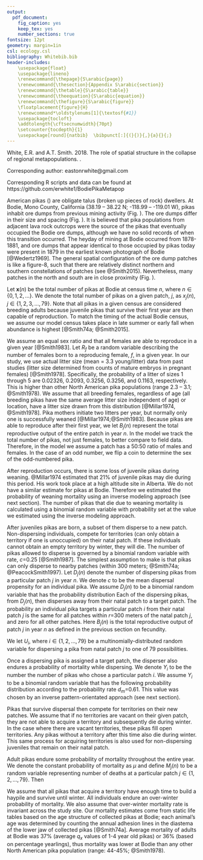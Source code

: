 ```yaml
---
output:
  pdf_document:
    fig_caption: yes
    keep_tex: yes
    number_sections: true
fontsize: 12pt
geometry: margin=1in
csl: ecology.csl
bibliography: Whitebib.bib
header-includes: 
    \usepackage{float}
    \usepackage{lineno}
    \renewcommand{\thepage}{S\arabic{page}} 
    \renewcommand{\thesection}{Appendix S\arabic{section}}  
    \renewcommand{\thetable}{S\arabic{table}} 
    \renewcommand{\theequation}{S\arabic{equation}}   
    \renewcommand{\thefigure}{S\arabic{figure}}
    \floatplacement{figure}{H}
    \renewcommand*\oldstylenums[1]{\textosf{#1}}
    \usepackage{tocloft}
    \addtolength{\cftsecnumwidth}{70pt}
    \setcounter{tocdepth}{1}
    \usepackage[round]{natbib}  \bibpunct[:]{(}{)}{,}{a}{}{;}
---
```


White, E.R. and A.T. Smith. 2018. The role of spatial structure in the collapse of regional metapopulations. \emph{Ecology}.
\vspace{2 mm}

Corresponding author: eastonrwhite@gmail.com
\vspace{2 mm}

Corresponding R scripts and data can be found at https://github.com/erwhite1/BodiePikaMetapop
\vspace{2 mm}

\setcounter{section}{0}



\section{Expanded methods}
\subsection{Additional study site background information}

American pikas (\emph{Ochotona princeps}) are obligate talus (broken up pieces of rock) dwellers. At Bodie, Mono County, California (38.19 – 38.22 N; -118.99 – -119.01 W), pikas inhabit ore dumps from previous mining activity (Fig. \ref{fig:bodie_map}). The ore dumps differ in their size and spacing (Fig. \ref{fig:bodie_map}). It is believed that pika populations from adjacent lava rock outcrops were the source of the pikas that eventually occupied the Bodie ore dumps, although we have no solid records of when this transition occurred. The heyday of mining at Bodie occurred from 1878-1881, and ore dumps that appear identical to those occupied by pikas today were present in 1879 in the earliest known photograph of Bodie [@Wedertz1969]. The general spatial configuration of the ore dump patches is like a figure-8, such that there are relatively distinct northern and southern constellations of patches (see @Smith2015). Nevertheless, many patches in the north and south are in close proximity (Fig. \ref{fig:bodie_map}).

\subsection{Model description}
Let $\mathbf{x}(n)$ be the total number of pikas at Bodie at census time $n$, where $n \in \{0,1,2,\ldots\}$. We denote the total number of pikas on a given patch, $j$, as $x_j(n),\, j \in \{1,2,3,\ldots,79\}$. Note that all pikas in a given census are considered breeding adults because juvenile pikas that survive their first year are then capable of reproduction. To match the timing of the actual Bodie census, we assume our model census takes place in late summer or early fall when abundance is highest [@Smith74a; @Smith2015]. <!--We also assume that adults do not disperse and that juveniles only get one opportunity to disperse. We model fecundity using available litter size data and mortality as binomial random variables. We assume dispersal is a piece-wise function of distance between patches governed by a multinomial random variable. -->


\begin{figure}
\centering
\includegraphics[width=0.9\columnwidth]{SimpleBodieModel_SuppMaterial_files/figure-latex/Bodie_mapLAYOUT_EW3.pdf}
\caption{Map of the Bodie study site. Black dots indicate a patch location and black dot size is proportional to the number of potential territories on that patch.\label{fig:bodie_map}}
\end{figure}







\subsection{Fecundity}
We assume an equal sex ratio and that all females are able to reproduce in a given year [@Smith1983]. Let $R_f$ be a random variable describing the number of females born to a reproducing female, $f$, in a given year. In our study, we use actual litter size (mean = 3.3 young/litter) data from past studies (litter size determined from counts of mature embryos in pregnant females) [@Smith1978]. Specifically, the probability of a litter of sizes 1 through 5 are 0.02326, 0.2093, 0.3256, 0.3256, and 0.1163, respectively. This is higher than other North American pika populations (range 2.3 – 3.1; @Smith1978). We assume that all breeding females, regardless of age (all breeding pikas have the same average litter size independent of age) or location, have a litter size drawn from this distribution [@Millar1974, @Smith1978]. Pika mothers initiate two litters per year, but normally only one is successfully weaned [@Millar1974;@Smith1983]. Because pikas are able to reproduce after their first year, we let $B_j(n)$ represent the total reproductive output of the entire patch in year $n$. In the model we track the total number of pikas, not just females, to better compare to field data. Therefore, in the model we assume a patch has a 50:50 ratio of males and females. In the case of an odd number, we flip a coin to determine the sex of the odd-numbered pika. 
\begin{equation}
 B_j(n) = \sum_{f=1}^{\mathbf{x}(n-1)} R_f
\end{equation}

After reproduction occurs, there is some loss of juvenile pikas during weaning. @Millar1974 estimated that 21% of juvenile pikas may die during this period. His work took place at a high altitude site in Alberta. We do not have a similar estimate for pikas at Bodie. Therefore we estimated the probability of weaning mortality using an inverse modeling approach (see next section). The number of pikas that die due to weaning mortality is calculated using a binomial random variable with probability set at the value we estimated using the inverse modeling approach. 




\subsection{Dispersal}
After juveniles pikas are born, a subset of them disperse to a new patch. Non-dispersing individuals, compete for territories (can only obtain a territory if one is unoccupied) on their natal patch. If these individuals cannot obtain an empty territory by winter, they will die. The number of pikas allowed to disperse is governed by a binomial random variable with rate, $c$=0.25 [@Smith1987]. The simplest assumption to make is that pikas can only disperse to nearby patches (within 300 meters; @Smith74a; @PeacockSmith1997). Let $D_j(n)$ denote the number of dispersing pikas from a particular patch $j$ in year $n$. We denote $c$ to be the mean dispersal propensity for an individual pika. We assume $D_j(n)$ to be a binomial random variable that has the probability distribution
\begin{equation}
  \Pr(\{D_j(n) = d \}) = {B_j(n) \choose d} c^d (1-c)^{B_j(n) - d}, \hspace{2ex} d \in \{0,1,\ldots,B_j(n)\}.
\end{equation}
Each of the dispersing pikas, from $D_j(n)$, then disperses away from their natal patch to a target patch. The probability an individual pika targets a particular patch $i$ from their natal patch $j$ is the same for all patches within $r$=300 meters of the natal patch $j$, and zero for all other patches. Here $B_j(n)$ is the total reproductive output of patch $j$ in year $n$ as defined in the previous section on fecundity.

We let $U_i$, where $i \in \{1,2,\ldots,79\}$ be a multinomially-distributed random variable for dispersing a pika from natal patch $j$ to one of 79 possibilities.  
\begin{equation}
Pr(\{U_1 = u_1, U_2 = u_2, \ldots, U_{79}= u_{79}\}) = \frac{79!}{u_1!\ldots u_{79}!} p_{j1}^{u_1}\ldots p_{j79}^{u_{79}}
\end{equation}


Once a dispersing pika is assigned a target patch, the disperser also endures a probability of mortality while dispersing. We denote $Y_i$ to be the number the number of pikas who chose a particular patch $i$. We assume $Y_i$ to be a binomial random variable that has the following probability distribution according to the probability rate $d_m$=0.61. This value was chosen by an inverse pattern-orientated approach (see next section).
\begin{equation}
  \Pr(\{Y_i = y \}) = {U_i \choose y} d_m^y (1-d_m)^{U_i - y}, \hspace{2ex} y \in \{0,1,\ldots, U_i\}.
\end{equation}

\subsection{Competition for territories}
Pikas that survive dispersal then compete for territories on their new patches. We assume that if no territories are vacant on their given patch, they are not able to acquire a territory and subsequently die during winter. In the case where there are vacant territories, these pikas fill open territories. Any pikas without a territory after this time also die during winter. This same process for acquiring territories is also used for non-dispersing juveniles that remain on their natal patch. 

\subsection{Adult mortality}
Adult pikas endure some probability of mortality throughout the entire year. We denote the constant probability of mortality as $\mu$ and define $M_j(n)$ to be a random variable representing number of deaths at a particular patch $j \in \{1,2,\ldots,79\}$. Then
\begin{equation} \label{mort_pdf}
  \Pr(\{M_j(n) = m \}) = {x_j(n) \choose m} \mu^m (1-\mu)^{x_j - m}, \hspace{2ex} m \in \{0,1,\ldots,x_j(n)\}.
\end{equation}

We assume that all pikas that acquire a territory have enough time to build a haypile and survive until winter. All individuals endure an over-winter probability of mortality. We also assume that over-winter mortality rate is invariant across the study site. Our mortality estimates come from static life tables based on the age structure of collected pikas at Bodie; each animal’s age was determined by counting the annual adhesion lines in the diastema of the lower jaw of collected pikas [@Smith74a]. Average mortality of adults at Bodie was 37% (average $q_x$ values of 1-4 year old pikas) or 36% (based on percentage yearlings), thus mortality was lower at Bodie than any other North American pika population (range: 44-45%; @Smith1978).





\section*{References}

<div id="refs"></div>
 

  
  
  
  
  
  